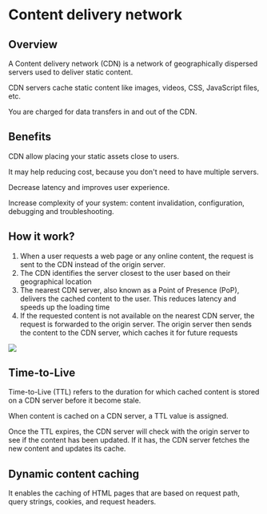 # Content delivery network

## Overview

A Content delivery network (CDN) is a network of geographically dispersed servers used to deliver static content.

CDN servers cache static content like images, videos, CSS, JavaScript files, etc.

You are charged for data transfers in and out of the CDN.


## Benefits

CDN allow placing your static assets close to users.

It may help reducing cost, because you don't need to have multiple servers.

Decrease latency and improves user experience.

Increase complexity of your system: content invalidation, configuration, debugging and troubleshooting.


## How it work?

1. When a user requests a web page or any online content, the request is sent to the CDN instead of the origin server.
2. The CDN identifies the server closest to the user based on their geographical location
3. The nearest CDN server, also known as a Point of Presence (PoP), delivers the cached content to the user. This reduces latency and speeds up the loading time
4. If the requested content is not available on the nearest CDN server, the request is forwarded to the origin server. The origin server then sends the content to the CDN server, which caches it for future requests

![](https://learn.microsoft.com/en-us/azure/architecture/best-practices/images/cdn/cdn.png)


## Time-to-Live

Time-to-Live (TTL) refers to the duration for which cached content is stored on a CDN server before it become stale.

When content is cached on a CDN server, a TTL value is assigned.

Once the TTL expires, the CDN server will check with the origin server to see if the content has been updated. If it has, the CDN server fetches the new content and updates its cache.


## Dynamic content caching

It enables the caching of HTML pages that are based on request path, query strings, cookies, and request headers.
